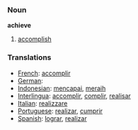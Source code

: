 === Noun ===
'''achieve'''
# [[accomplish]]

=== Translations ===
* [[French]]: [[accomplir]] 
* [[German]]: [[]] 
* [[Indonesian]]: [[capai|mencapai]], [[raih|meraih]]
* [[Interlingua]]: [[accomplir]], [[complir]], [[realisar]] 
* [[Italian]]: [[realizzare]] 
* [[Portuguese]]: [[realizar]], [[cumprir]]
* [[Spanish]]: [[lograr]], [[realizar]]